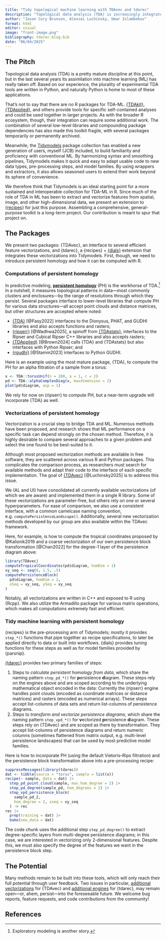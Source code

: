 ```yaml
---
title: "Tidy topological machine learning with TDAvec and tdarec"
description: "Topological data analysis (TDA) is increasingly integrated into machine learning. This project introduces two R packages—TDAvec and tdarec—to bridge TDA with the Tidymodels ecosystem, offering efficient persistent homology vectorization and tidy ML pipelines."
author: "Jason Cory Brunson, Alexsei Luchinsky, Umar Islambekov"
format: html
editor: visual
image: "front-image.png"
bibliography: tdarec-blog.bib
date: "06/04/2025"
---
```


## The Pitch

Topological data analysis (TDA) is a pretty mature discipline at this point, but in the last several years its assimilation into machine learning (ML) has really taken off. Based on our experience, the plurality of experimental TDA tools are written in Python, and naturally Python is home to most of these applications.

That's not to say that there are no R packages for TDA-ML. [{TDAkit}](https://github.com/kisungyou/TDAkit), [{TDApplied}](https://github.com/shaelebrown/TDApplied), and others provide tools for specific self-contained analyses and could be used together in larger projects. As with the broader R ecosystem, though, their integration can require some additional work. The combination of several low-level libraries and compounding package dependencies has also made this toolkit fragile, with several packages temporarily or permanently archived.

Meanwhile, the [Tidymodels](https://www.tidymodels.org/) package collection has enabled a new generation of users, myself (JCB) included, to build familiarity and proficiency with conventional ML. By harmonizing syntax and smoothing pipelines, Tidymodels makes it quick and easy to adapt usable code to new data types, pre-processing steps, and model families. By using wrappers and extractors, it also allows seasoned users to extend their work beyond its sphere of convenience.

We therefore think that Tidymodels is an ideal starting point for a more sustained and interoperable collection for TDA-ML in R. Since much of the role of TDA in ML has been to extract and vectorize features from spatial, image, and other high-dimensional data, we present an extension to [{recipes}](https://recipes.tidymodels.org/) for just this purpose. Assembling a comprehensive, general-purpose toolkit is a long-term project. Our contribution is meant to spur that project on.

## The Packages

We present two packages: {TDAvec}, an interface to several efficient feature vectorizations, and {tdarec}, a {recipes} + [{dials}](https://dials.tidymodels.org/) extension that integrates these vectorizations into Tidymodels. First, though, we need to introduce persistent homology and how it can be computed with R.

### Computations of persistent homology

In predictive modeling, [**persistent homology**](https://en.wikipedia.org/wiki/Persistent_homology) (PH) is the workhorse of TDA.[^1] In a nutshell, it measures topological patterns in data---most commonly clusters and enclosures---by the range of resolutions through which they persist. Several packages interface to lower-level libraries that compute PH for various data structures---all accept point clouds and distance matrices, but other structures are accepted where noted:

[^1]: Exploratory modeling is another story.

-   [{TDA}](https://doi.org/10.48550/arXiv.1411.1830) [@Fasy2022] interfaces to the Dionysus, PHAT, and GUDHI libraries and also accepts functions and rasters;
-   [{ripserr}](https://tdaverse.github.io/ripserr/) [@Wadhwa2025], a spinoff from [{TDAstats}](https://joss.theoj.org/papers/10.21105/joss.00860), interfaces to the Ripser and Cubical Ripser C++ libraries and also accepts rasters;
-   [{TDApplied}](https://joss.theoj.org/papers/10.21105/joss.06321) [@Brown2024] calls {TDA} and {TDAstats} but also interfaces with Python Ripser; and
-   [{rgudhi}](https://lmjl-alea.github.io/rgudhi/) [@Stamm2023] interfaces to Python GUDHI.

Here is an example using the most mature package, {TDA}, to compute the PH for an alpha filtration of a sample from a torus:

```r
x <- TDA::torusUnif(n = 200, a = 1, c = 2)
pd <- TDA::alphaComplexDiag(x, maxdimension = 2)
plot(pd$diagram, asp = 1)
```

We rely for now on {ripserr} to compute PH, but a near-term upgrade will incorporate {TDA} as well.

### Vectorizations of persistent homology

Vectorization is a crucial step to bridge TDA and ML. Numerous methods have been proposed, and research shows that ML performance on a specific task can depend strongly on the chosen method. Therefore, it is highly desirable to compare several approaches to a given problem and select the one found to be best-suited to it.

Although most proposed vectorization methods are available in free software, they are scattered across various R and Python packages. This complicates the comparison process, as researchers must search for available methods and adapt their code to the interface of each specific implementation. The goal of [{TDAvec}](https://cran.r-project.org/package=TDAvec) [@Luchinsky2025] is to address this issue.

We (AL and UI) have consolidated all currently available vectorizations (of which we are aware) and implemented them in a single R library. Some of these vectorizations are parameter-free, but others rely on one or several hyperparameters. For ease of comparison, we also use a consistent interface, with a common camelcase naming convention, e.g. `computePersistenceLandscape()`. Additionally, several new vectorization methods developed by our group are also available within the TDAvec framework.

Here, for example, is how to compute the tropical coordinates proposed by @Kalisnik2019 and a coarse vectorization of our own persistence block transformation [@Chan2022] for the degree-1 layer of the persistence diagram above:

```r
library(TDAvec)
computeTropicalCoordinates(pd$diagram, homDim = 1)
xy_seq <- seq(0, 1.5, .5)
computePersistenceBlock(
  pd$diagram, homDim = 2,
  xSeq = xy_seq, ySeq = xy_seq
)
```

Notably, all vectorizations are written in C++ and exposed to R using {Rcpp}. We also utilize the Armadillo package for various matrix operations, which makes all computations extremely fast and efficient.

### Tidy machine learning with persistent homology

{recipes} is the pre-processing arm of Tidymodels; mostly it provides `step_*()` functions that pipe together as recipe specifications, to later be applied directly to data or built into workflows. {dials} provides tuning functions for these steps as well as for model families provided by {parsnip}.

[{tdarec}](https://tdaverse.github.io/tdarec/) provides two primary families of steps:

1.  Steps to *calculate persistent homology from data*, which share the naming pattern `step_pd_*()` for **p**ersistence **d**iagram. These steps rely on the engines above and are scoped according to the underlying mathematical object encoded in the data: Currently the {ripserr} engine handles point clouds (encoded as coordinate matrices or distance matrices) and rasters (encoded as numerical arrays). These steps accept list-columns of data sets and return list-columns of persistence diagrams.
2.  Steps to *transform and vectorize persistence diagrams*, which share the naming pattern `step_vpd_*()` for **v**ectorized **p**ersistence **d**iagram. These steps rely on {TDAvec} and are scoped as there by transformation. They accept list-columns of persistence diagrams and return numeric columns (sometimes flattened from matrix output, e.g. multi-level persistence landscapes) that can be used by most predictive model families.

Here is how to incorporate PH (using the default Vietoris--Rips filtration) and the persistence block transformation above into a pre-processing recipe:

```r
suppressMessages(library(tdarec))
dat <- tibble(source = "torus", sample = list(x))
recipe(~ sample, data = dat) |> 
  step_pd_point_cloud(sample, max_hom_degree = 2) |> 
  step_pd_degree(sample_pd, hom_degrees = 2) |> 
  step_vpd_persistence_block(
    sample_pd_2,
    hom_degree = 2, xseq = xy_seq
  ) -> rec
rec |> 
  prep(training = dat) |> 
  bake(new_data = dat)
```

The code chunk uses the additional step `step_pd_degree()` to extract degree-specific layers from multi-degree persistence diagrams; in this case, we are interested in vectorizing only 2-dimensional features. Despite this, we must also specify the degree of the features we want in the persistence block step.

## The Potential

Many methods remain to be built into these tools, which will only reach their full potential through user feedback. Two issues in particular, [additional vectorizations](https://github.com/uislambekov/TDAvec/issues/3) for {TDAvec} and [additional engines](https://github.com/tdaverse/tdarec/issues/2) for {tdarec}, may remain open---or, ahem, persist---into the foreseeable future. We welcome bug reports, feature requests, and code contributions from the community!

## References
